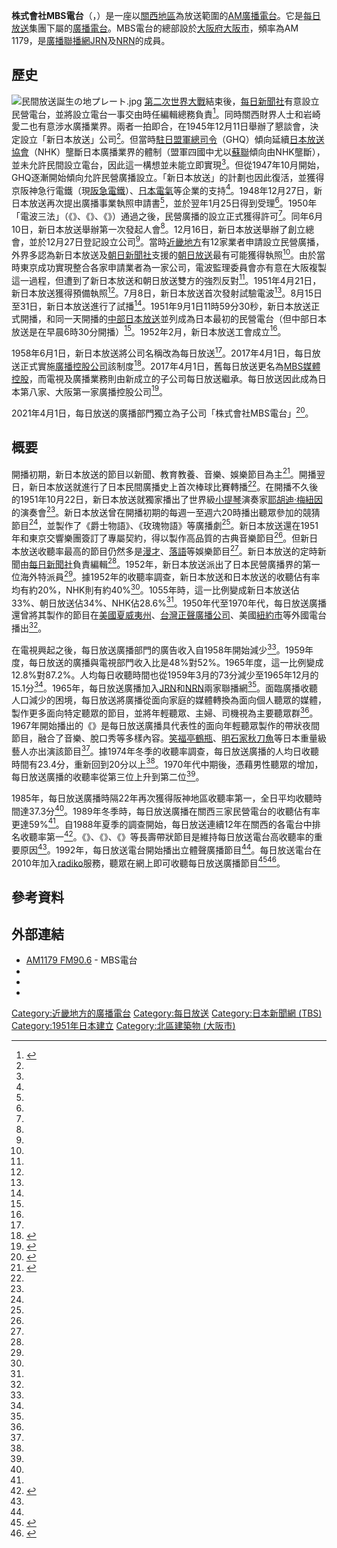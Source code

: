 {{Other uses list|日本近畿地方的一家廣播電台|和該電台同屬MBS媒體控股的電視台|每日放送}}
{{廣播電台
| 電臺名稱         = MBS電台<br/>{{lang|ja|MBSラジオ}}<br/>JOOR
| 英文名稱         = 
| 電臺圖片檔案     = Mbs Radio logo.jpg
| 電臺圖片尺寸     = 
| 電臺圖片名稱     = 
| 所屬國家         = {{JPN}}
| 總部所在         = 〒530-8304<br />[[大阪府|大阪府]][[大阪市|大阪市]][[北區_(大阪市)|北區]]{{link-ja|茶屋町 (大阪市)|茶屋町 (大阪市)|茶屋町}}17番1號
| 播放地區         = [[廣域廣播|近畿廣域圈]]（[[大阪府|大阪府]]、[[京都府|京都府]]、[[兵庫縣|兵庫縣]]、[[滋賀縣|滋賀縣]]、[[奈良縣|奈良縣]]、[[和歌山縣|和歌山縣]]）
| 開播日期         = 1951年9月1日
| 停播日期         = 
| 電臺口號         = 
| 主要语言         = [[日語|日語]]
| 擁有者           = 株式會社MBS電台
| 持股者           = 
| 前電臺名稱       = 
| 被取代名稱       = 
| 集團同類頻道     = 
| 重播服務頻道     = 
| 電臺官方網站     = https://www.mbs1179.com/
}}
{{Infobox company
| name = 株式会社MBS電台<br /><small>{{lang|ja|株式会社MBSラジオ}}</small>
| name_en = MBS Radio, Inc.
| logo = 
| logo_size = 
| logo_caption = 
| image = 
| image_size = 
| image_caption = 
| former_name =
| type = [[非上市公司|非上市公司]]
| trading_name = 
| native_name = 
| local_code_name = JP
| local_code = 3120001199924
| foundation          = {{Start date|2021|4|1}}
| location            ={{JPN}} 〒530-8304<br />[[大阪府|大阪府]][[大阪市|大阪市]][[北區_(大阪市)|北區]]{{link-ja|茶屋町 (大阪市)|茶屋町 (大阪市)|茶屋町}}17番1號
| footnotes           = 
| width = 300px
}}

'''株式會社MBS電台'''（{{lang-ja|MBSラジオ}}，{{lang-en|MBS Radio}}）是一座以[[關西地區|關西地區]]為放送範圍的[[調幅廣播|AM]][[廣播電台|廣播電台]]。它是[[每日放送|每日放送]]集團下屬的[[廣播電台|廣播電台]]。MBS電台的總部設於[[大阪府|大阪府]][[大阪市|大阪市]]，頻率為AM 1179，是[[廣播聯播網|廣播聯播網]][[JRN|JRN]]及[[NRN|NRN]]的成員。

==歷史==
[[File:民間放送誕生の地プレート.jpg|left]]
[[第二次世界大戰|第二次世界大戰]]結束後，[[每日新聞社|每日新聞社]]有意設立民營電台，並將設立電台一事交由時任編輯總務{{link-ja|高橋信三|高橋信三}}負責<ref name="shashi40">{{cite book |author={{lang|ja|株式会社毎日放送40年史編纂室}}|script-title=ja:『毎日放送の40年』 |year=1991 |publisher={{lang|ja|毎日放送}} |location=大阪府 |isbn=}}{{NCID|BN06977977}}{{ja}}</ref>{{rp|14}}。同時關西財界人士{{link-ja|寺田甚吉|寺田甚吉}}和岩崎愛二也有意涉水廣播業界。兩者一拍即合，在1945年12月11日舉辦了懇談會，決定設立「新日本放送」公司<ref name="shashi40"></ref>{{rp|14-15}}。但當時[[駐日盟軍總司令|駐日盟軍總司令]]（GHQ）傾向延續[[日本放送協會|日本放送協會]]（NHK）壟斷日本廣播業界的體制（盟軍四國中尤以[[蘇聯|蘇聯]]傾向由NHK壟斷），並未允許民間設立電台，因此這一構想並未能立即實現<ref name="shashi40"></ref>{{rp|16-17}}。但從1947年10月開始，GHQ逐漸開始傾向允許民營廣播設立。「新日本放送」的計劃也因此復活，並獲得京阪神急行電鐵（現[[阪急電鐵|阪急電鐵]]）、[[日本電氣|日本電氣]]等企業的支持<ref name="shashi40"></ref>{{rp|18-19}}。1948年12月27日，新日本放送再次提出廣播事業執照申請書<ref name="shashi40"></ref>{{rp|19}}，並於翌年1月25日得到受理<ref name="shashi40"></ref>{{rp|21}}。1950年「電波三法」（《{{link-ja|電波法|電波法}}》、《{{link-ja|放送法|放送法}}》、《{{link-ja|電波監理委員會設置法|電波監理委員会設置法}}》）通過之後，民營廣播的設立正式獲得許可<ref name="shashi40"></ref>{{rp|21}}。同年6月10日，新日本放送舉辦第一次發起人會<ref name="shashi40"></ref>{{rp|21}}。12月16日，新日本放送舉辦了創立總會，並於12月27日登記設立公司<ref name="shashi40"></ref>{{rp|22}}。當時[[近畿地方|近畿地方]]有12家業者申請設立民營廣播，外界多認為新日本放送及[[朝日新聞社|朝日新聞社]]支援的[[朝日放送|朝日放送]]最有可能獲得執照<ref name="shashi40"></ref>{{rp|23}}。由於當時東京成功實現整合各家申請業者為一家公司，電波監理委員會亦有意在大阪複製這一過程，但遭到了新日本放送和朝日放送雙方的強烈反對<ref name="shashi40"></ref>{{rp|23-24}}。1951年4月21日，新日本放送獲得預備執照<ref name="shashi40"></ref>{{rp|26}}。7月8日，新日本放送首次發射試驗電波<ref name="shashi40"></ref>{{rp|29}}。8月15日至31日，新日本放送進行了試播<ref name="shashi40"></ref>{{rp|30-31}}。1951年9月1日11時59分30秒，新日本放送正式開播，和同一天開播的[[中部日本放送|中部日本放送]]並列成為日本最初的民營電台（但中部日本放送是在早晨6時30分開播）<ref name="shashi40"></ref>{{rp|14}}。1952年2月，新日本放送工會成立<ref name="shashi40"></ref>{{rp|524-528}}。

1958年6月1日，新日本放送將公司名稱改為每日放送<ref name="shashi40"></ref>{{rp|78}}。2017年4月1日，每日放送正式實施[[廣播控股公司|廣播控股公司]]該制度<ref>{{cite web|url=https://xtech.nikkei.com/it/atcl/news/16/072802267/|script-title=ja:毎日放送が認定放送持ち株会社に移行を計画、社名は「MBSメディアホールディングス」|accessdate=2020-09-23|publisher={{lang|ja|日経ニューメディア}}|language=ja|deadurl=no|archive-date=2020-09-23|archive-url=https://web.archive.org/web/20200923160837/https://xtech.nikkei.com/it/atcl/news/16/072802267/}}</ref>。2017年4月1日，舊每日放送更名為[[MBS媒體控股|MBS媒體控股]]，而電視及廣播業務則由新成立的子公司每日放送繼承。每日放送因此成為日本第八家、大阪第一家廣播控股公司<ref>{{cite web|url=https://www.mbs.jp/kouhou/news/log/1702.pdf|script-title=ja:認定放送持株会社の認定の取得に関するお知らせ|accessdate=2020-09-23|publisher={{lang|ja|毎日放送}}|language=ja|deadurl=no|archive-date=2018-07-31|archive-url=https://web.archive.org/web/20180731213119/https://www.mbs.jp/kouhou/news/log/1702.pdf}}</ref>。

2021年4月1日，每日放送的廣播部門獨立為子公司「株式會社MBS電台」<ref>{{cite web|url=https://www.mbs-mhd.jp/pdf/200528.pdf|script-title=ja:ラジオの分社に向けた新会社設立について|accessdate=2020-09-23|publisher={{lang|ja|毎日放送}}|language=ja|deadurl=no|archive-date=2020-07-14|archive-url=https://web.archive.org/web/20200714194718/https://www.mbs-mhd.jp/pdf/200528.pdf}}</ref>。

==概要==
開播初期，新日本放送的節目以新聞、教育教養、音樂、娛樂節目為主<ref name="shashi40">{{cite book |author={{lang|ja|株式会社毎日放送40年史編纂室}}|script-title=ja:『毎日放送の40年』 |year=1991 |publisher={{lang|ja|毎日放送}} |location=大阪府 |isbn=}}{{NCID|BN06977977}}{{ja}}</ref>{{rp|35}}。開播翌日，新日本放送就進行了日本民間廣播史上首次棒球比賽轉播<ref name="shashi40"></ref>{{rp|52}}。在開播不久後的1951年10月22日，新日本放送就獨家播出了世界級[[小提琴|小提琴]]演奏家[[耶胡迪·梅紐因|耶胡迪·梅紐因]]的演奏會<ref name="shashi40"></ref>{{rp|35-36}}。新日本放送曾在開播初期的每週一至週六20時播出聽眾參加的競猜節目<ref name="shashi40"></ref>{{rp|37-39}}，並製作了《爵士物語》、《玫瑰物語》等廣播劇<ref name="shashi40"></ref>{{rp|39}}。新日本放送還在1951年和東京交響樂團簽訂了專屬契約，得以製作高品質的古典音樂節目<ref name="shashi40"></ref>{{rp|41}}。但新日本放送收聽率最高的節目仍然多是[[漫才|漫才]]、[[落語|落語]]等娛樂節目<ref name="shashi40"></ref>{{rp|43-44}}。新日本放送的定時新聞由[[每日新聞社|每日新聞社]]負責編輯<ref name="shashi40"></ref>{{rp|49}}。1952年，新日本放送派出了日本民營廣播界的第一位海外特派員<ref name="shashi40"></ref>{{rp|51}}。據1952年的收聽率調查，新日本放送和日本放送的收聽佔有率均有約20%，NHK則有約40%<ref name="shashi40"></ref>{{rp|54}}。1055年時，這一比例變成新日本放送佔33%、朝日放送佔34%、NHK佔28.6%<ref name="shashi40"></ref>{{rp|63}}。1950年代至1970年代，每日放送廣播還曾將其製作的節目在[[美國|美國]][[夏威夷州|夏威夷州]]{{link-en|KAHU電台|KAHU (FM)}}、[[台灣|台灣]][[正聲廣播公司|正聲廣播公司]]、美國[[紐約市|紐約市]]{{link-en|WEVD電台|WEVD}}等外國電台播出<ref name="shashi40"></ref>{{rp|140-141}}。

在電視興起之後，每日放送廣播部門的廣告收入自1958年開始減少<ref name="shashi40"></ref>{{rp|113}}。1959年度，每日放送的廣播與電視部門收入比是48%對52%。1965年度，這一比例變成12.8%對87.2%。人均每日收聽時間也從1959年3月的73分減少至1965年12月的15.1分<ref name="shashi40"></ref>{{rp|141}}。1965年，每日放送廣播加入[[JRN|JRN]]和[[NRN|NRN]]兩家聯播網<ref name="shashi40"></ref>{{rp|147}}。面臨廣播收聽人口減少的困境，每日放送將廣播從面向家庭的媒體轉換為面向個人聽眾的媒體，製作更多面向特定聽眾的節目，並將年輕聽眾、主婦、司機視為主要聽眾群<ref name="shashi40"></ref>{{rp|264-267}}。1967年開始播出的《{{link-ja|MBS Young Town|MBSヤングタウン}}》是每日放送廣播具代表性的面向年輕聽眾製作的帶狀夜間節目，融合了音樂、脫口秀等多樣內容。[[笑福亭鶴瓶|笑福亭鶴瓶]]、[[明石家秋刀魚|明石家秋刀魚]]等日本重量級藝人亦出演該節目<ref name="shashi40"></ref>{{rp|293-296}}。據1974年冬季的收聽率調查，每日放送廣播的人均日收聽時間有23.4分，重新回到20分以上<ref name="shashi40"></ref>{{rp|270}}。1970年代中期後，憑藉男性聽眾的增加，每日放送廣播的收聽率從第三位上升到第二位<ref name="shashi40"></ref>{{rp|439}}。

1985年，每日放送廣播時隔22年再次獲得阪神地區收聽率第一，全日平均收聽時間達37.3分<ref name="shashi40"></ref>{{rp|613}}。1989年冬季時，每日放送廣播在關西三家民營電台的收聽佔有率更達59%<ref name="shashi40"></ref>{{rp|614}}。自1988年夏季的調查開始，每日放送連續12年在關西的各電台中排名收聽率第一<ref name="shashi50">{{cite book |author={{lang|ja|毎日放送50年史編纂委員会事務局}}|script-title=ja:『毎日放送50年史』 |year=2001 |publisher={{lang|ja|毎日放送}} |location=大阪府 |isbn=}}{{NCID|BA53513539}}{{ja}}</ref>{{rp|316-317}}。《{{link-ja|早安川村龍一|おはよう川村龍一です}}》、《{{link-ja|謝謝！這裡是濱村淳|ありがとう浜村淳です}}》、《{{link-ja|打擾了！這裡是馬場章夫|ごめんやす馬場章夫です}}》等長壽帶狀節目是維持每日放送電台高收聽率的重要原因<ref name="shashi50"></ref>{{rp|316-317}}。1992年，每日放送電台開始播出立體聲廣播節目<ref name="shashi50"></ref>{{rp|331-332}}。每日放送電台在2010年加入[[radiko|radiko]]服務，聽眾在網上即可收聽每日放送廣播節目<ref>{{cite web|url=https://www.mbs1179.com/radikopage/|script-title=ja:ＭＢＳラジオがパソコンで聴ける！インターネットラジオサービス「radiko」|accessdate=2020-09-23|publisher={{lang|ja|毎日放送}}|language=ja|deadurl=no|archive-date=2019-05-21|archive-url=https://web.archive.org/web/20190521062017/https://www.mbs1179.com/radikopage/}}</ref><ref>{{cite web|url=https://www.mbs.jp/kouhou/news/log/210120.pdf|script-title=ja:社長記者会見をオンラインで開催しました|accessdate=2021-01-20|publisher={{lang|ja|毎日放送}}|language=ja|deadurl=no|archive-date=2021-01-20|archive-url=https://web.archive.org/web/20210120113700/https://www.mbs.jp/kouhou/news/log/210120.pdf}}</ref>。

==參考資料==
{{reflist}}

==外部連結==
* [https://www.mbs1179.com/ AM1179 FM90.6] {{Wayback|url=https://www.mbs1179.com/ |date=20220510223656 }} - MBS電台
* {{Twitter|1179mbs}}
* {{Facebook|mbs1179}}
* {{YouTube|user=MBS1179RADIO}}

{{JRN}}
{{NRN}}

[[Category:近畿地方的廣播電台|Category:近畿地方的廣播電台]]
[[Category:每日放送|Category:每日放送]]
[[Category:日本新聞網_(TBS)|Category:日本新聞網 (TBS)]]
[[Category:1951年日本建立|Category:1951年日本建立]]
[[Category:北區建築物_(大阪市)|Category:北區建築物 (大阪市)]]
